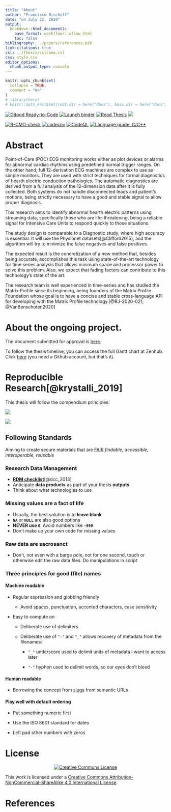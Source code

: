 ```yaml
---
title: "About"
author: "Francisco Bischoff"
date: "on July 22, 2020"
output:
  bookdown::html_document2:
    base_format: workflowr::wflow_html
    toc: false
bibliography: ../papers/references.bib
link-citations: true
csl: ../thesis/csl/ama.csl
css: style.css
editor_options:
  chunk_output_type: console
---
```


```r
knitr::opts_chunk$set(
  collapse = TRUE,
  comment = "#>"
)
# library(here)
# knitr::opts_knit$set(root.dir = here("docs"), base.dir = here("docs"))
```

<!-- badges: start -->


[![Gitpod Ready-to-Code](https://img.shields.io/badge/Gitpod-Ready--to--Code-blue?logo=gitpod)](https://gitpod.io/#https://github.com/franzbischoff/false.alarm/tree/develop) [![Launch binder](https://mybinder.org/badge_logo.svg)](https://mybinder.org/v2/gh/franzbischoff/false.alarm/master?urlpath=rstudio)
[![Read Thesis](https://img.shields.io/badge/read-thesis__down-brightgreen)](https://franzbischoff.github.io/false.alarm/)
[![](https://zenodo.org/badge/261530912.svg)](https://zenodo.org/badge/latestdoi/261530912)


[![R-CMD-check](https://github.com/franzbischoff/false.alarm/actions/workflows/R-CMD-check.yaml/badge.svg)](https://github.com/franzbischoff/false.alarm/actions/workflows/R-CMD-check.yaml)
[![codecov](https://codecov.io/gh/franzbischoff/false.alarm/branch/develop/graph/badge.svg?token=w7AmbwhNvn)](https://codecov.io/gh/franzbischoff/false.alarm)
[![CodeQL](https://github.com/franzbischoff/false.alarm/actions/workflows/codeql-analysis.yaml/badge.svg?branch=master)](https://github.com/github/codeql-action/)
[![Language grade: C/C++](https://img.shields.io/lgtm/grade/cpp/g/franzbischoff/false.alarm.svg?logo=lgtm&logoWidth=18)](https://lgtm.com/projects/g/franzbischoff/false.alarm/context:cpp)


<!-- badges: end -->

# Abstract

Point-of-Care (POC) ECG monitoring works either as plot devices or alarms for abnormal cardiac
rhythms using predefined normal trigger ranges. On the other hand, full 12-derivation ECG machines
are complex to use as simple monitors. They are used with strict techniques for formal diagnostics
of hearth electric conduction pathologies. The automatic diagnostics are derived from a full
analysis of the 12-dimension data after it is fully collected. Both systems do not handle
disconnected leads and patient's motions, being strictly necessary to have a good and stable signal
to allow proper diagnosis.

This research aims to identify abnormal hearth electric patterns using streaming data, specifically
those who are life-threatening, being a reliable signal for Intensive Care Units to respond quickly
to those situations.

The study design is comparable to a Diagnostic study, where high accuracy is essential. It will use
the Physionet datasets[@Clifford2015], and the algorithm will try to minimize the false negatives
and false positives.

The expected result is the concretization of a new method that, besides being accurate, accomplishes
this task using state-of-the-art technology for time series analysis that allows minimum space and
processor power to solve this problem. Also, we expect that fading factors can contribute to this
technology's state of the art.

The research team is well experienced in time-series and has studied the Matrix Profile since its
beginning, being founders of the Matrix Profile Foundation whose goal is to have a concise and
stable cross-language API for developing with the Matrix Profile
technology.[@RJ-2020-021; @VanBenschoten2020]

# About the ongoing project.

The document submitted for approval is
[here](https://github.com/franzbischoff/false.alarm/blob/master/protocol/Protocol.pdf).

To follow the thesis timeline, you can access the full Gantt chart at Zenhub. Click
[here](https://app.zenhub.com/workspaces/phd-thesis-5eb2ce34f5f30b3aed0a35af/roadmap) (you need a
Github account, but that's it).

# Reproducible Research[@krystalli_2019]

This thesis will follow the compendium principles:

![](https://annakrystalli.me/rrresearch/assets/reproducible-data-analysis-04.png)

![](https://annakrystalli.me/rrresearch/assets/reproducible-data-analysis-06.png)

## Following Standards

Aiming to create secure materials that are [FAIR](https://www.nature.com/articles/sdata201618) *findable, accessible,
interoperable, reusable*

### Research Data Management

-   [**RDM checklist**](http://www.dcc.ac.uk/sites/default/files/documents/resource/DMP/DMP_Checklist_2013.pdf)[@dcc_2013]
-   Anticipate **data products** as part of your thesis **outputs**
-   Think about what technologies to use

### Missing values are a fact of life

-   Usually, the best solution is to **leave blank**
-   **`NA`** or **`NULL`** are also good options
-   **NEVER use `0`**. Avoid numbers like **`-999`**
-   Don't make up your own code for missing values

### Raw data are sacrosanct

-   Don't, not even with a barge pole, not for one second, touch or otherwise edit the raw data
    files. Do manipulations in script

### Three principles for good (file) names

#### Machine readable

-   Regular expression and globbing friendly

    - Avoid spaces, punctuation, accented characters, case sensitivity

-   Easy to compute on

    - Deliberate use of delimiters

    - Deliberate use of `"-"` and `"_"` allows recovery of metadata from the filenames:

        - `"_"` underscore used to delimit units of metadata I want to access later

        - `"-"` hyphen used to delimit words, so our eyes don't bleed

#### Human readable

-   Borrowing the concept from [slugs](https://en.wikipedia.org/wiki/Clean_URL#Slug) from semantic
    URLs

#### Play well with default ordering

-   Put something numeric first

-   Use the ISO 8601 standard for dates

-   Left pad other numbers with zeros

# License

<center>

[![Creative Commons
License](https://i.creativecommons.org/l/by-nc-sa/4.0/88x31.png)](https://creativecommons.org/licenses/by-nc-sa/4.0/)

</center>

This work is licensed under a [Creative Commons Attribution-NonCommercial-ShareAlike 4.0 International
License](https://creativecommons.org/licenses/by-nc-sa/4.0/).

# References
